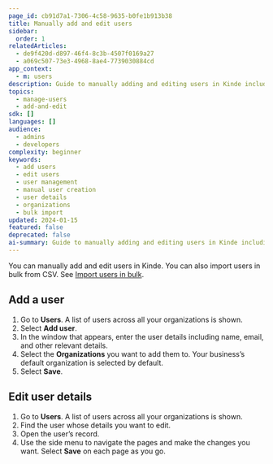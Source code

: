 ```yaml
---
page_id: cb91d7a1-7306-4c58-9635-b0fe1b913b38
title: Manually add and edit users
sidebar:
  order: 1
relatedArticles:
  - de9f420d-d897-46f4-8c3b-4507f0169a27
  - a069c507-73e3-4968-8ae4-7739030884cd
app_context:
  - m: users
description: Guide to manually adding and editing users in Kinde including user creation, editing details, and organization assignment.
topics:
  - manage-users
  - add-and-edit
sdk: []
languages: []
audience:
  - admins
  - developers
complexity: beginner
keywords:
  - add users
  - edit users
  - user management
  - manual user creation
  - user details
  - organizations
  - bulk import
updated: 2024-01-15
featured: false
deprecated: false
ai-summary: Guide to manually adding and editing users in Kinde including user creation, editing details, and organization assignment.
---
```


You can manually add and edit users in Kinde. You can also import users in bulk from CSV. See [Import users in bulk](/manage-users/add-and-edit/import-users-in-bulk/).

## **Add a user**

1. Go to **Users**. A list of users across all your organizations is shown.
2. Select **Add user**.
3. In the window that appears, enter the user details including name, email, and other relevant details.
4. Select the **Organizations** you want to add them to. Your business’s default organization is selected by default.
5. Select **Save**.

## **Edit user details**

1. Go to **Users**. A list of users across all your organizations is shown.
2. Find the user whose details you want to edit.
3. Open the user’s record.
4. Use the side menu to navigate the pages and make the changes you want. Select **Save** on each page as you go.
